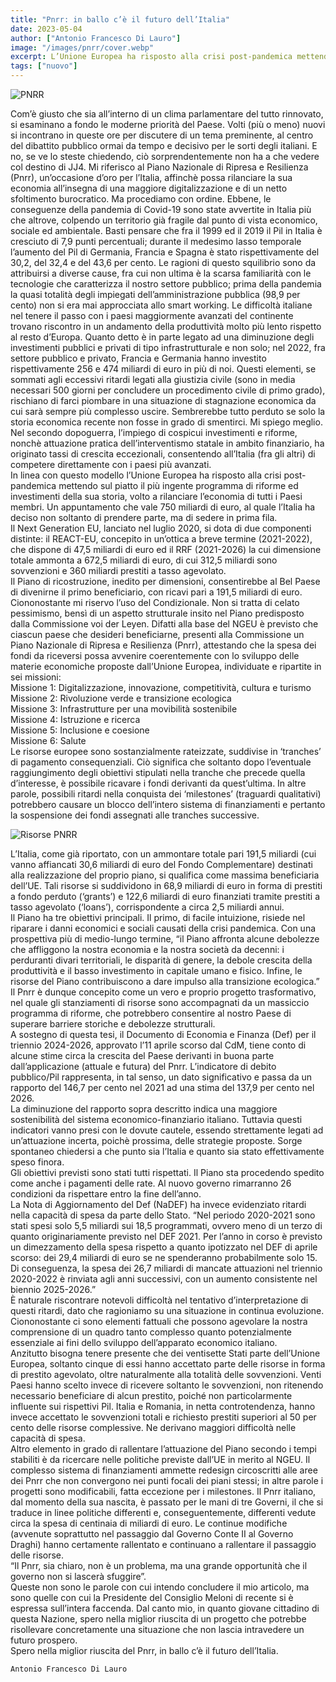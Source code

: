 ```yaml
---
title: "Pnrr: in ballo c’è il futuro dell’Italia"
date: 2023-05-04
author: ["Antonio Francesco Di Lauro"]
image: "/images/pnrr/cover.webp"
excerpt: L’Unione Europea ha risposto alla crisi post-pandemica mettendo sul piatto il più ingente programma di riforme ed investimenti della sua storia, volto a rilanciare l’economia di tutti i Paesi membri. Un appuntamento che vale 750 miliardi di euro, al quale l’Italia ha deciso non soltanto di prendere parte, ma di sedere in prima fila.
tags: ["nuovo"]
---
```

![PNRR](https://pnrr.protezionecivile.it/static/c0663c9afab813ee8875598f717fba90/img-pnrr_0.jpg)

Com’è giusto che sia all’interno di un clima parlamentare del tutto rinnovato, si esaminano a fondo le moderne priorità del Paese. Volti (più o meno) nuovi si incontrano in queste ore per discutere di un tema preminente, al centro del dibattito pubblico ormai da tempo e decisivo per le sorti degli italiani. E no, se ve lo steste chiedendo, ciò sorprendentemente non ha a che vedere col destino di JJ4. Mi riferisco al Piano Nazionale di Ripresa e Resilienza (Pnrr), un’occasione d’oro per l’Italia, affinchè possa rilanciare la sua economia all’insegna di una maggiore digitalizzazione e di un netto sfoltimento burocratico. Ma procediamo con ordine. Ebbene, le conseguenze della pandemia di Covid-19 sono state avvertite in Italia più che altrove, colpendo un territorio già fragile dal punto di vista economico, sociale ed ambientale. Basti pensare che fra il 1999 ed il 2019 il Pil in Italia è cresciuto di 7,9 punti percentuali; durante il medesimo lasso temporale l’aumento del Pil di Germania, Francia e Spagna è stato rispettivamente del 30,2, del 32,4 e del 43,6 per cento. Le ragioni di questo squilibrio sono da attribuirsi a diverse cause, fra cui non ultima è la scarsa familiarità con le tecnologie che caratterizza il nostro settore pubblico; prima della pandemia la quasi totalità degli impiegati dell’amministrazione pubblica (98,9 per cento) non si era mai approcciata allo smart working. Le difficoltà italiane nel tenere il passo con i paesi maggiormente avanzati del continente trovano riscontro in un andamento della produttività molto più lento rispetto al resto d’Europa. Quanto detto è in parte legato ad una diminuzione degli investimenti pubblici e privati di tipo infrastrutturale e non solo; nel 2022, fra settore pubblico e privato, Francia e Germania hanno investito rispettivamente 256 e 474 miliardi di euro in più di noi. Questi elementi, se sommati agli eccessivi ritardi legati alla giustizia civile (sono in media necessari 500 giorni per concludere un procedimento civile di primo grado), rischiano di farci piombare in una situazione di stagnazione economica da cui sarà sempre più complesso uscire. Sembrerebbe tutto perduto se solo la storia economica recente non fosse in grado di smentirci. Mi spiego meglio. Nel secondo dopoguerra, l’impiego di cospicui investimenti e riforme, nonchè attuazione pratica dell’interventismo statale in ambito finanziario, ha originato tassi di crescita eccezionali, consentendo all’Italia (fra gli altri) di competere direttamente con i paesi più avanzati.<br/>
In linea con questo modello l’Unione Europea ha risposto alla crisi post-pandemica mettendo sul piatto il più ingente programma di riforme ed investimenti della sua storia, volto a rilanciare l’economia di tutti i Paesi membri. Un appuntamento che vale 750 miliardi di euro, al quale l’Italia ha deciso non soltanto di prendere parte, ma di sedere in prima fila.<br/>
Il Next Generation EU, lanciato nel luglio 2020, si dota di due componenti distinte: il REACT-EU, concepito in un’ottica a breve termine (2021-2022), che dispone di 47,5 miliardi di euro ed il RRF (2021-2026) la cui dimensione totale ammonta a 672,5 miliardi di euro, di cui 312,5 miliardi sono sovvenzioni e 360 miliardi prestiti a tasso agevolato. <br/>
Il Piano di ricostruzione, inedito per dimensioni, consentirebbe al Bel Paese di divenirne il primo beneficiario, con ricavi pari a 191,5 miliardi di euro. Ciononostante mi riservo l’uso del Condizionale. Non si tratta di celato pessimismo, bensì di un aspetto strutturale insito nel Piano predisposto dalla Commissione voi der Leyen. Difatti alla base del NGEU è previsto che ciascun paese che desideri beneficiarne, presenti alla Commissione un Piano Nazionale di Ripresa e Resilienza (Pnrr), attestando che la spesa dei fondi da riceversi possa avvenire coerentemente con lo sviluppo delle materie economiche proposte dall’Unione Europea, individuate e ripartite in sei missioni:<br/>
Missione 1: Digitalizzazione, innovazione, competitività, cultura e turismo<br/>
Missione 2: Rivoluzione verde e transizione ecologica<br/>
Missione 3: Infrastrutture per una movibilità sostenibile<br/>
Missione 4: Istruzione e ricerca<br/>
Missione 5: Inclusione e coesione<br/>
Missione 6: Salute<br/>
Le risorse europee sono sostanzialmente rateizzate, suddivise in ‘tranches’ di pagamento consequenziali. Ciò significa che soltanto dopo l’eventuale raggiungimento degli obiettivi stipulati nella tranche che precede quella d’interesse, è possibile ricavare i fondi derivanti da quest’ultima. In altre parole, possibili ritardi nella conquista dei ‘milestones’ (traguardi qualitativi) potrebbero causare un blocco dell’intero sistema di finanziamenti e pertanto la sospensione dei fondi assegnati alle tranches successive. 

![Risorse PNRR](https://openbdap.rgs.mef.gov.it/Content/img/Le%20risorse%20del%20PNRR.png)

L’Italia, come già riportato, con un ammontare totale pari 191,5 miliardi (cui vanno affiancati 30,6 miliardi di euro del Fondo Complementare) destinati alla realizzazione del proprio piano, si qualifica come massima beneficiaria dell’UE. Tali risorse si suddividono in 68,9 miliardi di euro in forma di prestiti a fondo perduto (‘grants’) e 122,6 miliardi di euro finanziati tramite prestiti a tasso agevolato (‘loans’), corrispondente a circa 2,5 miliardi annui. <br/>
Il Piano ha tre obiettivi principali. Il primo, di facile intuizione, risiede nel riparare i danni economici e sociali causati della crisi pandemica. Con una prospettiva più di medio-lungo termine, “il Piano affronta alcune debolezze che affliggono la nostra economia e la nostra società da decenni: i perduranti divari territoriali, le disparità di genere, la debole crescita della produttività e il basso investimento in capitale umano e fisico. Infine, le risorse del Piano contribuiscono a dare impulso alla transizione ecologica.”<br/>
Il Pnrr è dunque concepito come un vero e proprio progetto trasformativo, nel quale gli stanziamenti di risorse sono accompagnati da un massiccio programma di riforme, che potrebbero consentire al nostro Paese di superare barriere storiche e debolezze strutturali. <br/>
A sostegno di questa tesi, il Documento di Economia e Finanza (Def) per il triennio 2024-2026, approvato l’11 aprile scorso dal CdM, tiene conto di alcune stime circa la crescita del Paese derivanti in buona parte dall’applicazione (attuale e futura) del Pnrr. L’indicatore di debito pubblico/Pil rappresenta, in tal senso, un dato significativo e passa da un rapporto del 146,7 per cento nel 2021 ad una stima del 137,9 per cento nel 2026. <br/>
La diminuzione del rapporto sopra descritto indica una maggiore sostenibilità del sistema economico-finanziario italiano. Tuttavia questi indicatori vanno presi con le dovute cautele, essendo strettamente legati ad un’attuazione incerta, poichè prossima, delle strategie proposte. Sorge spontaneo chiedersi a che punto sia l’Italia e quanto sia stato effettivamente speso finora. <br/>
Gli obiettivi previsti sono stati tutti rispettati. Il Piano sta procedendo spedito come anche i pagamenti delle rate. Al nuovo governo rimarranno 26 condizioni da rispettare entro la fine dell’anno.<br/>
La Nota di Aggiornamento del Def (NaDEF) ha invece evidenziato ritardi nella capacità di spesa da parte dello Stato. “Nel periodo 2020-2021 sono stati spesi solo 5,5 miliardi sui 18,5 programmati, ovvero meno di un terzo di quanto originariamente previsto nel DEF 2021. Per l’anno in corso è previsto un dimezzamento della spesa rispetto a quanto ipotizzato nel DEF di aprile scorso: dei 29,4 miliardi di euro se ne spenderanno probabilmente solo 15. Di conseguenza, la spesa dei 26,7 miliardi di mancate attuazioni nel triennio 2020-2022 è rinviata agli anni successivi, con un aumento consistente nel biennio 2025-2026.”<br/>
È naturale riscontrare notevoli difficoltà nel tentativo d’interpretazione di questi ritardi, dato che ragioniamo su una situazione in continua evoluzione. Ciononostante ci sono elementi fattuali che possono agevolare la nostra comprensione di un quadro tanto complesso quanto potenzialmente essenziale ai fini dello sviluppo dell’apparato economico italiano. <br/>
Anzitutto bisogna tenere presente che dei ventisette Stati parte dell’Unione Europea, soltanto cinque di essi hanno accettato parte delle risorse in forma di prestito agevolato, oltre naturalmente alla totalità delle sovvenzioni. Venti Paesi hanno scelto invece di ricevere soltanto le sovvenzioni, non ritenendo necessario beneficiare di alcun prestito, poiché non particolarmente influente sui rispettivi Pil. Italia e Romania, in netta controtendenza, hanno invece accettato le sovvenzioni totali e richiesto prestiti superiori al 50 per cento delle risorse complessive. Ne derivano maggiori difficoltà nelle capacità di spesa. <br/>
Altro elemento in grado di rallentare l’attuazione del Piano secondo i tempi stabiliti è da ricercare nelle politiche previste dall’UE in merito al NGEU. Il complesso sistema di finanziamenti ammette redesign circoscritti alle aree dei Pnrr che non convergono nei punti focali dei piani stessi; in altre parole i progetti sono modificabili, fatta eccezione per i milestones. Il Pnrr italiano, dal momento della sua nascita, è passato per le mani di tre Governi, il che si traduce in linee politiche differenti e, conseguentemente, differenti vedute circa la spesa di centinaia di miliardi di euro. Le continue modifiche (avvenute soprattutto nel passaggio dal Governo Conte II al Governo Draghi) hanno certamente rallentato e continuano a rallentare il passaggio delle risorse. <br/>
“Il Pnrr, sia chiaro, non è un problema, ma una grande opportunità che il governo non si lascerà sfuggire”. <br/>
Queste non sono le parole con cui intendo concludere il mio articolo, ma sono quelle con cui la Presidente del Consiglio Meloni di recente si è espressa sull’intera faccenda. Dal canto mio, in quanto giovane cittadino di questa Nazione, spero nella miglior riuscita di un progetto che potrebbe risollevare concretamente una situazione che non lascia intravedere un futuro prospero.<br/>
Spero nella miglior riuscita del Pnrr, in ballo c’è il futuro dell’Italia. <br/>



    Antonio Francesco Di Lauro

